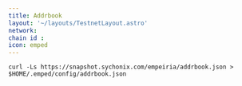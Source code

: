 ```yaml
---
title: Addrbook
layout: '~/layouts/TestnetLayout.astro'
network: 
chain id : 
icon: emped
---
```


```
curl -Ls https://snapshot.sychonix.com/empeiria/addrbook.json > $HOME/.emped/config/addrbook.json
```